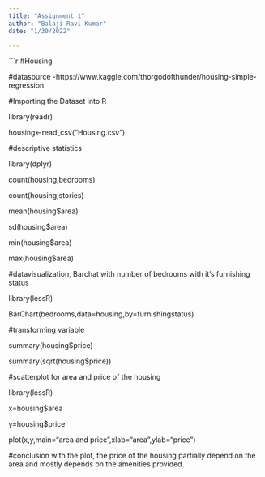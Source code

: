 ```yaml
---
title: "Assignment 1"
author: "Balaji Ravi Kumar"
date: "1/30/2022"

---
```


```r



#Housing

#datasource -https://www.kaggle.com/thorgodofthunder/housing-simple-regression


#Importing the Dataset into R

library(readr)

housing<-read_csv("Housing.csv")

#descriptive statistics

library(dplyr)

count(housing,bedrooms)

count(housing,stories)

mean(housing$area)

sd(housing$area)

min(housing$area)

max(housing$area)

#datavisualization, Barchat with number of bedrooms with it's furnishing status

library(lessR)

BarChart(bedrooms,data=housing,by=furnishingstatus)

#transforming variable

summary(housing$price)

summary(sqrt(housing$price))

#scatterplot for area and price of the housing

library(lessR)

x=housing$area

y=housing$price

plot(x,y,main="area and price",xlab="area",ylab="price")


#conclusion with the plot, the price of the housing partially depend on the area and mostly depends on the amenities provided.



